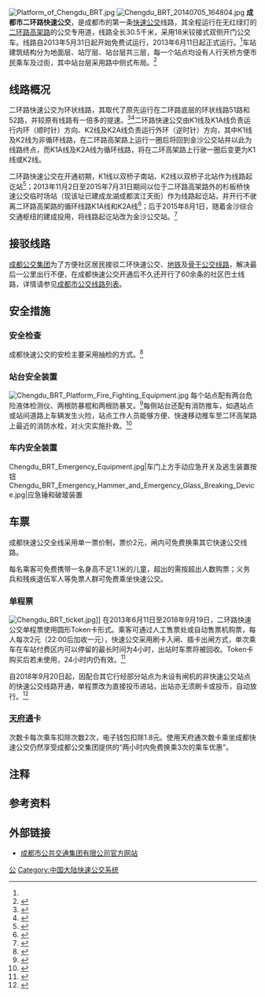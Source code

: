 {{NoteTA|1=zh-cn:运营;zh-tw:營運;}}
{{Infobox bus route
|number=成都市二环路快速公交
|image=Chengdu Bus Rapid Transit.jpg
|bgcolor=silver
|operator=[[成都市公共交通集团有限公司|成都公交集团]]运兴公司
|depot=金沙公交站
|status=运营中
|open=2013年5月31日
|termini=金沙公交站（K1线、K2线）
|length=30.5千米（K1线、K2线）<br />29.3千米（K1A线、K2A线）
|stations=29对（30个）{{NoteTag|火车北站分设为火车北站西站和火车北站东站。K1线和K1A线仅停靠火车北站西站，K2线和K2A线仅停靠火车北站东站。}}<ref>{{cite book | title=成都市二环快速公交（BRT） | year=2013年 | author=成都市公共交通集团有限公司 | authorlink=成都市公共交通集团有限公司 | language=zh-cn }}</ref>
|level=06:00-次日00:30（K1线、K2线）<br />07:00-19:00（K1A线、K2A线）
|ridership=843万人次/月（2014年12月）<ref name="#1">{{cite web|author=成都商报|title=下班时BRT哪站最挤 红牌楼东站|url=http://cdsb.newssc.org/html/2015-01/05/content_2170657.htm|publisher=成都商报|accessdate=2015年1月5日|language=zh-cn|deadurl=yes|archiveurl=https://web.archive.org/web/20150105103513/http://cdsb.newssc.org/html/2015-01/05/content_2170657.htm|archivedate=2015年1月5日|df=}}</ref>
|map={{infobox rdt|成都市二环路快速公交RDT}}
}}
[[File:Platform_of_Chengdu_BRT.jpg|thumb]]
[[File:Chengdu_BRT_20140705_164804.jpg|thumb]]
'''成都市二环路快速公交'''，是成都市的第一条[[成都快速公交|快速公交]]线路，其全程运行在无红绿灯的[[成都二环路|二环路高架路]]的公交专用道，线路全长30.5千米，采用18米铰接式双侧开门{{NoteTag|左侧2个车门、右侧3个，但在正常运营情况下只使用左侧的2个车门。}}公交车。线路自2013年5月31日起开始免费试运行，2013年6月11日起正式运行。<ref name="#1"/>车站建筑结构分为地面层、站厅层、站台层共三层，每一个站点均设有人行天桥方便市民乘车及过街，其中站台层采用路中侧式布局。<ref>{{cite web|title=新二环 速度舒适度媲美地铁|url=http://www.cdrb.com.cn/html/2012-08/16/content_1661752.htm|publisher=成都日报|date=2012年8月16日|deadurl=yes|archiveurl=https://web.archive.org/web/20160818101957/http://www.cdrb.com.cn/html/2012-08/16/content_1661752.htm|archivedate=2016年8月18日|df=|access-date=2014年7月27日}}</ref>

== 线路概况 ==
二环路快速公交为环状线路，其取代了原先运行在二环路底层的环状线路51路和52路，并较原有线路有一倍多的提速。<ref name=":0">{{Cite web|title=关于新开K1、K2线、同时调整108路、暂停51、52路的通知|url=http://www.cdgjbus.com/Article.aspx?Pid=56&ID=3242|author=成都市公共交通集团有限公司|date=2013-05-29}}</ref><ref>{{Cite web|title=快速公交 1400万人次享快感|url=https://e.chengdu.cn/html/2013-08/22/content_420674.htm|date=2013-08-22|publisher=成都商报|access-date=2022-01-22|archive-date=2022-01-22|archive-url=https://web.archive.org/web/20220122140006/https://e.chengdu.cn/html/2013-08/22/content_420674.htm|dead-url=no}}</ref>二环路快速公交由K1线及K1A线负责运行内环（顺时针）方向、K2线及K2A线负责运行外环（逆时针）方向，其中K1线及K2线为非循环线路，在二环路高架路上运行一圈后将回到金沙公交站并以此为线路终点，而K1A线及K2A线为循环线路，将在二环高架路上行驶一圈后变更为K1线或K2线。

二环路快速公交在开通初期，K1线以双桥子南站、K2线以双桥子北站作为线路起讫站<ref name=":0">{{Cite web|title=关于新开K1、K2线、同时调整108路、暂停51、52路的通知|url=http://www.cdgjbus.com/Article.aspx?Pid=56&ID=3242|author=成都市公共交通集团有限公司|date=2013-05-29}}</ref>；2013年11月2日至2015年7月31日期间以位于二环路高架路外的杉板桥快速公交临时场站（现该址已建成龙湖成都滨江天街）作为线路起讫站，并开行不驶离二环路高架路的循环线路K1A线和K2A线<ref>{{Cite web|title=关于调整K1、K2线路起讫点的通知|url=http://www.cdgjbus.com/Article.aspx?Pid=56&ID=3602|author=成都市公共交通集团有限公司|date=2013-10-31}}</ref>；后于2015年8月1日，随着金沙综合交通枢纽的建成投用，将线路起讫站改为金沙公交站。<ref>{{Cite web|title=关于调整二环快速公交K1、K2线路起讫点的通知|url=http://www.cdgjbus.com/Article.aspx?Pid=56&ID=4913|author=成都市公共交通集团有限公司|date=2015-07-29}}</ref>

== 接驳线路 ==
[[成都市公共交通集团有限公司|成都公交集团]]为了方便社区居民接驳二环快速公交、[[成都地铁|地铁]]及[[成都市公交线路列表#成都市市区公交线路|骨干公交线路]]，解决最后一公里出行不便，在成都快速公交开通后不久还开行了60余条的社区巴士线路，详情请参见[[成都市公交线路列表#社区巴士|成都市公交线路列表]]。

== 安全措施 ==
=== 安全检查 ===
成都快速公交的安检主要采用抽检的方式。<ref>{{cite web|title=成都二环快速公交安检升级|url=http://www.cdgjbus.com/Article.aspx?Pid=71&ID=3985|publisher=成都市公共交通集团公司宣传部|date=2014年5月16日|language=zh-cn|access-date=2014年7月6日|archive-url=https://web.archive.org/web/20140714184251/http://www.cdgjbus.com/Article.aspx?Pid=71&ID=3985|archive-date=2014年7月14日|dead-url=yes}}</ref>

=== 站台安全装置 ===
[[File:Chengdu_BRT_Platform_Fire_Fighting_Equipment.jpg|thumb]]
每个站点配有两台危险液体检测仪、两根防暴棍和两根防暴叉。<ref>{{cite web|title=二环路快速公交站厅配备新型防暴器械|url=http://www.cdgjbus.com/Article.aspx?Pid=71&ID=3980|publisher=成都市公共交通集团公司场站公司|date=2014年5月13日|language=zh-cn|access-date=2014年7月6日|archive-url=https://web.archive.org/web/20140714190118/http://www.cdgjbus.com/Article.aspx?Pid=71&ID=3980|archive-date=2014年7月14日|dead-url=yes}}</ref>每侧站台还配有消防推车，如遇站点或站间道路上车辆发生火险，站点工作人员能够方便、快速移动推车至二环高架路上最近的消防水栓，对火灾实施扑救。<ref>{{cite web|title=快速公交站厅配置消防推车|url=http://www.cdgjbus.com/Article.aspx?Pid=71&ID=3871|publisher=成都市公共交通集团公司场站公司|date=2014年3月21日|language=zh-cn|access-date=2014年7月6日|archive-url=https://web.archive.org/web/20140714193902/http://www.cdgjbus.com/Article.aspx?Pid=71&ID=3871|archive-date=2014年7月14日|dead-url=yes}}</ref>

=== 车内安全装置 ===
<gallery widths="200px" heights="200px">
Chengdu_BRT_Emergency_Equipment.jpg|车门上方手动应急开关及逃生装置按钮
Chengdu_BRT_Emergency_Hammer_and_Emergency_Glass_Breaking_Device.jpg|应急锤和破玻装置
</gallery>

== 车票 ==
成都快速公交全线采用单一票价制，票价2元，闸内可免费换乘其它快速公交线路。

每名乘客可免费携带一名身高不足1.1米的儿童，超出的需按超出人数购票；义务兵和残疾退伍军人等免票人群可免费乘坐快速公交。

=== 单程票 ===
[[File:Chengdu_BRT_ticket.jpg|thumb]]]]
在2013年6月11日至2018年9月19日，二环路快速公交单程票使用圆形Token卡形式。乘客可通过人工售票处或自动售票机购票，每人每次2元（22:00后加收一元），快速公交采用刷卡入闸、插卡出闸方式，单次乘车在车站付费区内可以停留的最长时间为4小时{{NoteTag|具体执行的最长可停留时间，由公交集团根据快速公交运行线网规模变化适时公布。}}，出站时车票将被回收。Token卡购买后若未使用，24小时内仍有效。<ref name="Token卡">{{cite web|title=成都二环快速公交今免费试乘 IC卡乘客需刷卡出站|url=http://www.sc.xinhuanet.com/content/2013-05/31/c_115978101.htm|access-date=2014年7月6日|author=华西都市报|date=2013年5月31日|publisher=新华网四川频道|language=zh-cn|archiveurl=https://web.archive.org/web/20130911002238/http://www.sc.xinhuanet.com/content/2013-05/31/c_115978101.htm|archivedate=2013年9月11日|deadurl=yes}}</ref>

自2018年9月20日起，因配合其它行经部分站点为未设有闸机的非快速公交站点的快速公交线路开通，单程票改为直接投币进站，出站亦无须刷卡或投币，自动放行。<ref>{{Cite news|url=http://sc.people.com.cn/n2/2018/0918/c379471-32067328.html|title=成都新增两条快速公交　K3、K11本周将开通|author=田程晨|date=2018-09-18|work=成都日报|accessdate=|archive-date=2018-10-01|archive-url=https://web.archive.org/web/20181001104201/http://sc.people.com.cn/n2/2018/0918/c379471-32067328.html|dead-url=no}}</ref>

=== [[天府通|天府通]]卡 ===
次数卡每次乘车扣除次数2次，电子钱包扣除1.8元。使用天府通次数卡乘坐成都快速公交仍然享受成都公交集团提供的“两小时内免费换乘3次的乘车优惠”。

== 注释 ==
<div class="references-small">
{{notefoot|2}}
</div>

== 参考资料 ==
<div class="references-small">
{{Reflist|2}}
</div>

==外部链接==
{{Commons|Category:Bus rapid transit in Chengdu|成都市二环路快速公交}}
* [https://web.archive.org/web/20130929232451/http://www.cdgjbus.com/ 成都市公共交通集团有限公司官方网站]

{{成都公共交通}}
{{中国大陆BRT系统}}

[[Category:成都交通|公]]
[[Category:中国大陆快速公交系统|Category:中国大陆快速公交系统]]